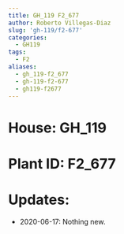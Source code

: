 ```yaml
---
title: GH_119 F2_677
author: Roberto Villegas-Diaz
slug: 'gh-119/f2-677'
categories:
  - GH119
tags:
  - F2
aliases:
  - gh_119-f2_677
  - gh-119-f2-677
  - gh119-f2677
---
```


# **House**: GH_119
# **Plant ID**: F2_677
# **Updates**: 
 - 2020-06-17: Nothing new.
